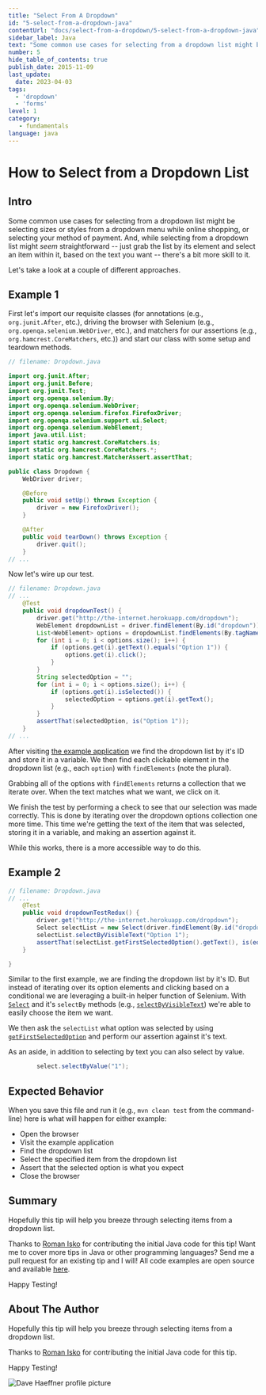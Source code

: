 ```yaml
---
title: "Select From A Dropdown"
id: "5-select-from-a-dropdown-java"
contentUrl: "docs/select-from-a-dropdown/5-select-from-a-dropdown-java"
sidebar_label: Java
text: "Some common use cases for selecting from a dropdown list might be selecting sizes or styles from a dropdown menu while online shopping, or selecting your method of payment. And, while selecting from a dropdown list might seem straightforward just grab the list by its element and select an item within it, based on the text you want there's a bit more skill to it."
number: 5
hide_table_of_contents: true
publish_date: 2015-11-09
last_update:
  date: 2023-04-03
tags:
  - 'dropdown'
  - 'forms'
level: 1
category:
   - fundamentals
language: java
---
```


# How to Select from a Dropdown List

## Intro

Some common use cases for selecting from a dropdown list might be selecting sizes or styles from a dropdown menu while online shopping, or selecting your method of payment. And, while selecting from a dropdown list might *seem* straightforward -- just grab the list by its element and select an item within it, based on the text you want -- there's a bit more skill to it.

Let's take a look at a couple of different approaches.

## Example 1

First let's import our requisite classes (for annotations (e.g., `org.junit.After`, etc.), driving the browser with Selenium (e.g., `org.openqa.selenium.WebDriver`, etc.), and matchers for our assertions (e.g., `org.hamcrest.CoreMatchers`, etc.)) and start our class with some setup and teardown methods.

```java
// filename: Dropdown.java

import org.junit.After;
import org.junit.Before;
import org.junit.Test;
import org.openqa.selenium.By;
import org.openqa.selenium.WebDriver;
import org.openqa.selenium.firefox.FirefoxDriver;
import org.openqa.selenium.support.ui.Select;
import org.openqa.selenium.WebElement;
import java.util.List;
import static org.hamcrest.CoreMatchers.is;
import static org.hamcrest.CoreMatchers.*;
import static org.hamcrest.MatcherAssert.assertThat;

public class Dropdown {
    WebDriver driver;

    @Before
    public void setUp() throws Exception {
        driver = new FirefoxDriver();
    }

    @After
    public void tearDown() throws Exception {
        driver.quit();
    }
// ...
```

Now let's wire up our test.

```java
// filename: Dropdown.java
// ...
    @Test
    public void dropdownTest() {
        driver.get("http://the-internet.herokuapp.com/dropdown");
        WebElement dropdownList = driver.findElement(By.id("dropdown"));
        List<WebElement> options = dropdownList.findElements(By.tagName("option"));
        for (int i = 0; i < options.size(); i++) {
            if (options.get(i).getText().equals("Option 1")) {
                options.get(i).click();
            }
        }
        String selectedOption = "";
        for (int i = 0; i < options.size(); i++) {
            if (options.get(i).isSelected()) {
                selectedOption = options.get(i).getText();
            }
        }
        assertThat(selectedOption, is("Option 1"));
    }
// ...
```

After visiting [the example application](http://the-internet.herokuapp.com/dropdown) we find the dropdown list by it's ID and store it in a variable. We then find each clickable element in the dropdown list (e.g., each `option`) with `findElements` (note the plural).

Grabbing all of the options with `findElements` returns a collection that we iterate over. When the text matches what we want, we click on it.

We finish the test by performing a check to see that our selection was made correctly. This is done by iterating over the dropdown options collection one more time. This time we're getting the text of the item that was selected, storing it in a variable, and making an assertion against it.

While this works, there is a more accessible way to do this.

## Example 2

```java
// filename: Dropdown.java
// ...
    @Test
    public void dropdownTestRedux() {
        driver.get("http://the-internet.herokuapp.com/dropdown");
        Select selectList = new Select(driver.findElement(By.id("dropdown")));
        selectList.selectByVisibleText("Option 1");
        assertThat(selectList.getFirstSelectedOption().getText(), is(equalTo("Option 1")));
    }

}
```

Similar to the first example, we are finding the dropdown list by it's ID. But instead of iterating over its option elements and clicking based on a conditional we are leveraging a built-in helper function of Selenium. With [`Select`](https://seleniumhq.github.io/selenium/docs/api/java/org/openqa/selenium/support/ui/Select.html) and it's `selectBy` methods (e.g., [`selectByVisibleText`](https://seleniumhq.github.io/selenium/docs/api/java/org/openqa/selenium/support/ui/Select.html#selectByVisibleText-java.lang.String-)) we're able to easily choose the item we want.

We then ask the `selectList` what option was selected by using [`getFirstSelectedOption`](https://seleniumhq.github.io/selenium/docs/api/java/org/openqa/selenium/support/ui/Select.html#getFirstSelectedOption--) and perform our assertion against it's text.

As an aside, in addition to selecting by text you can also select by value.

```java
        select.selectByValue("1");
```

## Expected Behavior

When you save this file and run it (e.g., `mvn clean test` from the command-line) here is what will happen for either example:

+ Open the browser
+ Visit the example application
+ Find the dropdown list
+ Select the specified item from the dropdown list
+ Assert that the selected option is what you expect
+ Close the browser

## Summary

Hopefully this tip will help you breeze through selecting items from a dropdown list.

Thanks to [Roman Isko](https://github.com/RomanIsko) for contributing the initial Java code for this tip! Want me to cover more tips in Java or other programming languages? Send me a pull request for an existing tip and I will! All code examples are open source and available [here](http://github.com/tourdedave/elemental-selenium-tips).

Happy Testing!

## About The Author

Hopefully this tip will help you breeze through selecting items from a dropdown list.

Thanks to [Roman Isko](https://github.com/RomanIsko) for contributing the initial Java code for this tip.

Happy Testing!

![Dave Haeffner profile picture](/img/authors/dave-haeffner.jpeg#author-img 'a title')
